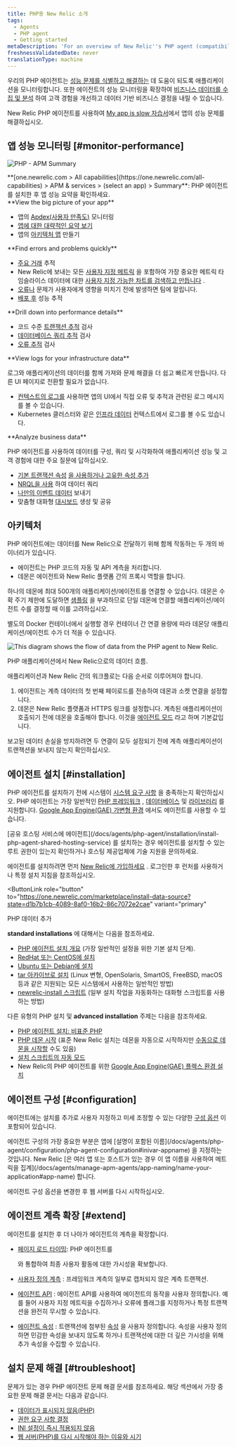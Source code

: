 ```yaml
---
title: PHP용 New Relic 소개
tags:
  - Agents
  - PHP agent
  - Getting started
metaDescription: 'For an overview of New Relic''s PHP agent (compatibility, requirements, installation, configuration, troubleshooting, known issues), start here.'
freshnessValidatedDate: never
translationType: machine
---
```




우리의 PHP 에이전트는 [성능 문제를 식별하고 해결하는](#monitor-performance) 데 도움이 되도록 애플리케이션을 모니터링합니다. 또한 에이전트의 성능 모니터링을 확장하여 [비즈니스 데이터를 수집 및 분석](#business-data) 하여 고객 경험을 개선하고 데이터 기반 비즈니스 결정을 내릴 수 있습니다.

New Relic PHP 에이전트를 사용하여 [My app is slow 자습서](/docs/journey-app-slow/root-causes/)에서 앱의 성능 문제를 해결하십시오.

## 앱 성능 모니터링 [#monitor-performance]

<img
  title="PHP - APM Summary"
  alt="PHP - APM Summary"
  src={apmPhpSummaryPage}
/>

<figcaption>
  <DoNotTranslate>**[one.newrelic.com > All capabilities](https://one.newrelic.com/all-capabilities) > APM & services > (select an app) > Summary**</DoNotTranslate>: PHP 에이전트를 설치한 후 앱 성능 요약을 확인하세요.
</figcaption>

<DoNotTranslate>
  **View the big picture of your app**
</DoNotTranslate>

* 앱의 [Apdex(사용자 만족도)](/docs/apm/new-relic-apm/apdex/apdex-measuring-user-satisfaction) 모니터링
* [앱에 대한 대략적인 요약 보기](/docs/apm/applications-menu/monitoring/apm-overview-page)
* 앱의 [아키텍처 맵](/docs/data-analysis/user-interface-functions/view-your-data/service-maps-visualize-monitor-apps-entire-architecture) 만들기

<DoNotTranslate>
  **Find errors and problems quickly**
</DoNotTranslate>

* [주요 거래](/docs/apm/transactions/key-transactions/key-transactions-tracking-important-transactions-or-events) 추적
* New Relic에 보내는 모든 [사용자 지정 메트릭](/docs/agents/manage-apm-agents/agent-data/custom-metrics) 을 포함하여 가장 중요한 메트릭 타임슬라이스 데이터에 대한 [사용자 지정 가능한 차트를 검색하고 만듭니다](/docs/insights/new-relic-insights/explore/metric-explorer-search-chart-metrics-sent-new-relic-agents) .
* [오류나](/docs/alerts/alert-policies/understanding-alert-policies/alerting-new-relic) 문제가 사용자에게 영향을 미치기 전에 발생하면 팀에 알립니다.
* [배포 후](/docs/agents/php-agent/features/recording-deployments-using-php-script) 성능 추적

<DoNotTranslate>
  **Drill down into performance details**
</DoNotTranslate>

* 코드 수준 [트랜잭션 추적](/docs/apm/transactions/transaction-traces/transaction-traces) 검사
* [데이터베이스 쿼리 추적](/docs/apm/transactions/transaction-traces/sql-statements) 검사
* [오류 추적](/docs/apm/applications-menu/events/viewing-apm-errors-error-traces) 검사

<DoNotTranslate>
  **View logs for your infrastructure data**
</DoNotTranslate>

로그와 애플리케이션의 데이터를 함께 가져와 문제 해결을 더 쉽고 빠르게 만듭니다. 다른 UI 페이지로 전환할 필요가 없습니다.

* [컨텍스트의 로그를](/docs/logs/logs-context/configure-logs-context-php/) 사용하면 앱의 UI에서 직접 오류 및 추적과 관련된 로그 메시지를 볼 수 있습니다.
* Kubernetes 클러스터와 같은 [인프라 데이터](/docs/logs/forward-logs/forward-your-logs-using-infrastructure-agent/) 컨텍스트에서 로그를 볼 수도 있습니다.

<DoNotTranslate>
  **Analyze business data**
</DoNotTranslate>

PHP 에이전트를 사용하여 데이터를 구성, 쿼리 및 시각화하여 애플리케이션 성능 및 고객 경험에 대한 주요 질문에 답하십시오.

* [기본 트랜잭션 속성](/docs/insights/new-relic-insights/decorating-events/apm-default-attributes-insights) [을 사용하거나 고유한 속성 추가](/docs/insights/new-relic-insights/decorating-events/insights-custom-attributes)
* [NRQL을 사용](/docs/insights/new-relic-insights/using-new-relic-query-language/using-nrql) 하여 데이터 쿼리
* [나만의 이벤트 데이터](/docs/insights/new-relic-insights/adding-querying-data/inserting-custom-events-new-relic-apm-agents#php-att) 보내기
* 맞춤형 대화형 [대시보드](/docs/insights/new-relic-insights/managing-dashboards-data) 생성 및 공유

## 아키텍처

PHP 에이전트에는 데이터를 New Relic으로 전달하기 위해 함께 작동하는 두 개의 바이너리가 있습니다.

* 에이전트는 PHP 코드의 자동 및 API 계측을 처리합니다.
* 데몬은 에이전트와 New Relic 플랫폼 간의 프록시 역할을 합니다.

하나의 데몬에 최대 500개의 애플리케이션/에이전트를 연결할 수 있습니다. 데몬은 수확 주기 제한에 도달하면 [샘플링](/docs/agents/manage-apm-agents/agent-data/new-relic-events-limits-sampling) 을 부과하므로 단일 데몬에 연결할 애플리케이션/에이전트 수를 결정할 때 이를 고려하십시오.

<Callout variant="tip">
  별도의 Docker 컨테이너에서 실행할 경우 컨테이너 간 연결 용량에 따라 데몬당 애플리케이션/에이전트 수가 더 적을 수 있습니다.
</Callout>

<img
  title="PHP agent diagram"
  alt="This diagram shows the flow of data from the PHP agent to New Relic."
  src={apmPhpAgentDiagram}
/>

<figcaption>
  PHP 애플리케이션에서 New Relic으로의 데이터 흐름.
</figcaption>

애플리케이션과 New Relic 간의 워크플로는 다음 순서로 이루어져야 합니다.

1. 에이전트는 계측 데이터의 첫 번째 페이로드를 전송하여 데몬과 소켓 연결을 설정합니다.
2. 데몬은 New Relic 플랫폼과 HTTPS 링크를 설정합니다. 계측된 애플리케이션이 호출되기 전에 데몬을 호출해야 합니다. 이것을 [에이전트 모드](/docs/agents/php-agent/advanced-installation/starting-php-daemon-advanced) 라고 하며 기본값입니다.

보고된 데이터 손실을 방지하려면 두 연결이 모두 설정되기 전에 계측 애플리케이션이 트랜잭션을 보내지 않는지 확인하십시오.

## 에이전트 설치 [#installation]

PHP 에이전트를 설치하기 전에 시스템이 [시스템 요구 사항](/docs/agents/php-agent/getting-started/php-agent-compatibility-requirements) 을 충족하는지 확인하십시오. PHP 에이전트는 가장 일반적인 [PHP 프레임워크](/docs/agents/php-agent/getting-started/php-agent-compatibility-requirements#frameworks) , [데이터베이스](/docs/agents/php-agent/getting-started/php-agent-compatibility-requirements#databases) 및 [라이브러리](/docs/agents/php-agent/getting-started/php-agent-compatibility-requirements#databases) 를 지원합니다. [Google App Engine(GAE) 가변형 환경](/docs/agents/php-agent/advanced-installation/install-new-relic-php-agent-gae-flexible-environment) 에서도 에이전트를 사용할 수 있습니다.

<Callout variant="tip">
  [공유 호스팅 서비스에 에이전트](/docs/agents/php-agent/installation/install-php-agent-shared-hosting-service) 를 설치하는 경우 에이전트를 설치할 수 있는 루트 권한이 있는지 확인하거나 호스팅 제공업체에 기술 지원을 문의하세요.
</Callout>

에이전트를 설치하려면 먼저 [New Relic에 가입하세요](https://newrelic.com/signup) . 로그인한 후 런처를 사용하거나 특정 설치 지침을 참조하십시오.

<ButtonLink
  role="button"
  to="https://one.newrelic.com/marketplace/install-data-source?state=d1b7b1cb-4089-8af0-16b2-86c7072e2cae"
  variant="primary"
>
  PHP 데이터 추가
</ButtonLink>

<DoNotTranslate>**standard installations**</DoNotTranslate> 에 대해서는 다음을 참조하세요.

* [PHP 에이전트 설치 개요](/docs/agents/php-agent/installation/php-agent-installation-overview) (가장 일반적인 설정을 위한 기본 설치 단계).
* [RedHat 또는 CentOS에 설치](/docs/agents/php-agent/installation/php-agent-installation-redhat-and-centos)
* [Ubuntu 또는 Debian에 설치](/docs/agents/php-agent/installation/php-agent-installation-ubuntu-and-debian)
* [tar 아카이브로 설치](/docs/agents/php-agent/installation/php-agent-installation-tar-file) (Linux 변형, OpenSolaris, SmartOS, FreeBSD, macOS 등과 같은 지원되는 모든 시스템에서 사용하는 일반적인 방법)
* [newrelic-install 스크립트](/docs/agents/php-agent/installation/newrelic-install-script) (일부 설치 작업을 자동화하는 대화형 스크립트를 사용하는 방법)

다른 유형의 PHP 설치 및 <DoNotTranslate>**advanced installation**</DoNotTranslate> 주제는 다음을 참조하세요.

* [PHP 에이전트 설치: 비표준 PHP](/docs/agents/php-agent/installation/php-agent-installation-non-standard-php)
* [PHP 데몬 시작](/docs/agents/php-agent/installation/starting-php-daemon-advanced) (표준 New Relic 설치는 데몬을 자동으로 시작하지만 [수동으로 데몬을 시작할](/docs/agents/php-agent/installation/starting-php-daemon-advanced#selecting-external) 수도 있음)
* [설치 스크립트의 자동 모드](/docs/agents/php-agent/installation/running-php-install-script-silent-mode)
* New Relic의 PHP 에이전트를 위한 [Google App Engine(GAE) 플렉스 환경 설치](/docs/agents/php-agent/advanced-installation/install-new-relic-php-agent-gae-flexible-environment)

## 에이전트 구성 [#configuration]

에이전트에는 설치를 추가로 사용자 지정하고 미세 조정할 수 있는 다양한 [구성 옵션](/docs/agents/php-agent/configuration/php-agent-configuration) 이 포함되어 있습니다.

<Callout variant="tip">
  에이전트 구성의 가장 중요한 부분은 앱에 [설명이 포함된 이름](/docs/agents/php-agent/configuration/php-agent-configuration#inivar-appname) 을 지정하는 것입니다. New Relic [은 여러 앱 또는 호스트가 있는 경우 이 앱 이름을 사용하여 메트릭을 집계](/docs/agents/manage-apm-agents/app-naming/name-your-application#app-name) 합니다.
</Callout>

에이전트 구성 옵션을 변경한 후 웹 서버를 다시 시작하십시오.

## 에이전트 계측 확장 [#extend]

에이전트를 설치한 후 더 나아가 에이전트의 계측을 확장합니다.

* [페이지 로드 타이밍](/docs/agents/php-agent/features/page-load-timing-php): PHP 에이전트를

  <InlinePopover type="browser">[](/docs/browser/new-relic-browser/getting-started/new-relic-browser)</InlinePopover>

  와 통합하여 최종 사용자 활동에 대한 가시성을 확보합니다.

* [사용자 정의 계측](/docs/agents/php-agent/features/php-custom-instrumentation) : 프레임워크 계측의 일부로 캡처되지 않은 계측 트랜잭션.

* [에이전트 API](/docs/agents/php-agent/configuration/php-agent-api) : 에이전트 API를 사용하여 에이전트의 동작을 사용자 정의합니다. 예를 들어 사용자 지정 메트릭을 수집하거나 오류에 플래그를 지정하거나 특정 트랜잭션을 완전히 무시할 수 있습니다.

* [에이전트 속성](/docs/agents/php-agent/attributes/php-agent-attributes) : 트랜잭션에 첨부된 [속성](/docs/agents/manage-apm-agents/agent-metrics/agent-attributes) 을 사용자 정의합니다. 속성을 사용자 정의하면 민감한 속성을 보내지 않도록 하거나 트랜잭션에 대한 더 깊은 가시성을 위해 추가 속성을 수집할 수 있습니다.

## 설치 문제 해결 [#troubleshoot]

문제가 있는 경우 PHP 에이전트 문제 해결 문서를 참조하세요. 해당 섹션에서 가장 중요한 문제 해결 문서는 다음과 같습니다.

* [데이터가 표시되지 않음(PHP)](/docs/agents/php-agent/troubleshooting/no-data-appears-php)
* [권한 요구 사항 결정](/docs/agents/php-agent/troubleshooting/determining-permissions-requirements)
* [INI 설정이 즉시 적용되지 않음](/docs/agents/php-agent/troubleshooting/ini-settings-not-taking-effect-immediately)
* [웹 서버(PHP)를 다시 시작해야 하는 이유와 시기](/docs/agents/php-agent/troubleshooting/why-when-restart-your-web-server-php)